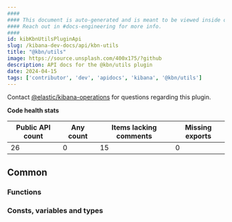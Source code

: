 ```yaml
---
####
#### This document is auto-generated and is meant to be viewed inside our experimental, new docs system.
#### Reach out in #docs-engineering for more info.
####
id: kibKbnUtilsPluginApi
slug: /kibana-dev-docs/api/kbn-utils
title: "@kbn/utils"
image: https://source.unsplash.com/400x175/?github
description: API docs for the @kbn/utils plugin
date: 2024-04-15
tags: ['contributor', 'dev', 'apidocs', 'kibana', '@kbn/utils']
---
```




Contact [@elastic/kibana-operations](https://github.com/orgs/elastic/teams/kibana-operations) for questions regarding this plugin.

**Code health stats**

| Public API count  | Any count | Items lacking comments | Missing exports |
|-------------------|-----------|------------------------|-----------------|
| 26 | 0 | 15 | 0 |

## Common

### Functions
<DocDefinitionList data={kbnUtilsObj.common.functions}/>

### Consts, variables and types
<DocDefinitionList data={kbnUtilsObj.common.misc}/>

